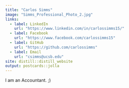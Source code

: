 ```yaml
---
title: "Carlos Simms"
image: "Simms_Professional_Photo_2.jpg"
links:
  - label: LinkedIn
    url: "https://www.linkedin.com/in/carlossimms15/"
  - label: Facebook
    url: "https://www.facebook.com/carlossimms15"
  - label: GitHub
    url: "https://github.com/carlossimms"
  - label: Email
    url: "csimms@ucsb.edu"
site: distill::distill_website
output: postcards::jolla
---
```

 
I am an Accountant. ;)
